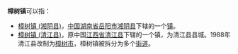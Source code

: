'''樟树镇'''可以指：

* [[樟树镇_(湘阴县)|樟树镇 (湘阴县)]]，[[中华人民共和国|中国]][[湖南省|湖南省]][[岳阳市|岳阳市]][[湘阴县|湘阴县]]下辖的一个[[镇|镇]]。
* [[樟树镇_(清江县)|樟树镇 (清江县)]]，原中国[[江西省|江西省]][[樟树市|清江县]]下辖的一个镇，为清江县县城。1988年清江县改制为[[樟树市|樟树市]]，樟树镇被拆分为多个[[街道_(行政区划)|街道]]。

{{disambig|Cat=三字中国镇名消歧义}}